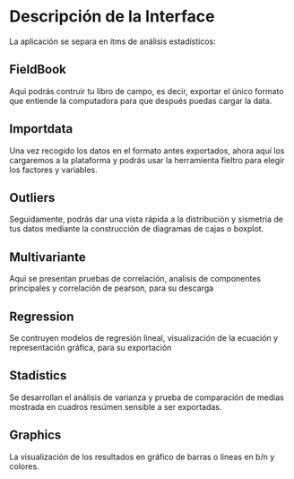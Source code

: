 # Descripción de la Interface

La aplicación se separa en itms de análisis estadísticos:

## FieldBook

Aqui podrás  contruir tu libro de campo, es decir, exportar el único formato que  entiende la computadora para que después puedas cargar la data.

## Importdata

Una vez recogido los datos en el formato antes exportados, ahora aquí los cargaremos a la plataforma y podrás usar la herramienta fieltro para elegir los factores y variables.

## Outliers

Seguidamente, podrás  dar una vista rápida a la distribución y sismetria de tus datos mediante la construcción de diagramas de cajas o boxplot.

## Multivariante

Aqui se presentan pruebas de correlación, analisis de componentes principales y correlación de pearson, para su descarga

## Regression

Se contruyen modelos de regresión lineal, visualización de la ecuación y representación gráfica, para su exportación

## Stadistics

Se desarrollan el análisis de varianza y prueba de comparación de medias mostrada en cuadros resúmen sensible a ser exportadas.

## Graphics

La visualización de los resultados en gráfico de barras o líneas en b/n y colores. 


